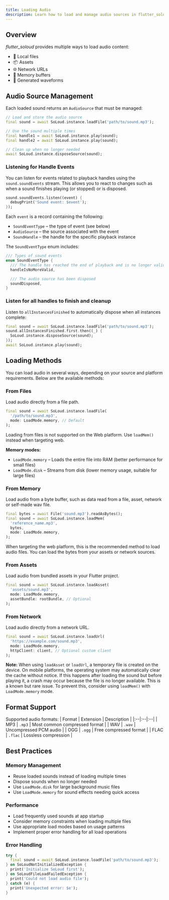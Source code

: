 ```yaml
---
title: Loading Audio
description: Learn how to load and manage audio sources in flutter_soloud
---
```


## Overview

*flutter_soloud* provides multiple ways to load audio content:
- 📂 Local files
- 📦 Assets
- 🌐 Network URLs
- 💾 Memory buffers
- 🌊 Generated waveforms

## Audio Source Management

Each loaded sound returns an `AudioSource` that must be managed:

```dart
// Load and store the audio source
final sound = await SoLoud.instance.loadFile('path/to/sound.mp3');

// Use the sound multiple times
final handle1 = await SoLoud.instance.play(sound);
final handle2 = await SoLoud.instance.play(sound);

// Clean up when no longer needed
await SoLoud.instance.disposeSource(sound);
```

### Listening for Handle Events

You can listen for events related to playback handles using the `sound.soundEvents` stream. This allows you to react to changes such as when a sound finishes playing (or stopped) or is disposed.

```dart
sound.soundEvents.listen((event) {
  debugPrint('Sound event: $event');
});
```

Each `event` is a record containing the following:
- `SoundEventType` – the type of event (see below)
- `AudioSource` – the source associated with the event
- `SoundHandle` – the handle for the specific playback instance

The `SoundEventType` enum includes:
```dart
/// Types of sound events
enum SoundEventType {
  /// The handle has reached the end of playback and is no longer valid
  handleIsNoMoreValid,

  /// The audio source has been disposed
  soundDisposed,
}
```


### Listen for all handles to finish and cleanup

Listen to `allInstancesFinished` to automatically dispose when all instances complete:

```dart
final sound = await SoLoud.instance.loadFile('path/to/sound.mp3');
sound.allInstancesFinished.first.then((_) {
  SoLoud.instance.disposeSource(sound);
});
await SoLoud.instance.play(sound);
```

## Loading Methods

You can load audio in several ways, depending on your source and platform requirements. Below are the available methods:

### From Files

Load audio directly from a file path.

```dart
final sound = await SoLoud.instance.loadFile(
  '/path/to/sound.mp3',
  mode: LoadMode.memory, // Default
);
```

<Info>Loading from files is not supported on the Web platform. Use `loadMem()` instead when targeting web.</Info>

**Memory modes:**
- `LoadMode.memory` – Loads the entire file into RAM (better performance for small files)
- `LoadMode.disk` – Streams from disk (lower memory usage, suitable for large files)

### From Memory

Load audio from a byte buffer, such as data read from a file, asset, network or self-made wav file.

```dart
final bytes = await File('sound.mp3').readAsBytes();
final sound = await SoLoud.instance.loadMem(
  'reference_name.mp3',
  bytes,
  mode: LoadMode.memory,
);
```

<Info>When targeting the web platform, this is the recommended method to load audio files. You can load the bytes from your assets or network sources.</Info>

### From Assets

Load audio from bundled assets in your Flutter project.

```dart
final sound = await SoLoud.instance.loadAsset(
  'assets/sound.mp3',
  mode: LoadMode.memory,
  assetBundle: rootBundle, // Optional
);
```

### From Network

Load audio directly from a network URL.

```dart
final sound = await SoLoud.instance.loadUrl(
  'https://example.com/sound.mp3',
  mode: LoadMode.memory,
  httpClient: client, // Optional custom client
);
```

<Info>**Note:** When using `loadAsset` or `loadUrl`, a temporary file is created on the device. On mobile platforms, the operating system may automatically clear the cache without notice. If this happens after loading the sound but before playing it, a crash may occur because the file is no longer available. This is a known but rare issue. To prevent this, consider using `loadMem()` with `LoadMode.memory` mode.</Info>


## Format Support

Supported audio formats:
| Format | Extension | Description |
|:--|:--|:--|
| MP3 | `.mp3` | Most common compressed format |
| WAV | `.wav` | Uncompressed PCM audio |
| OGG | `.ogg` | Free compressed format |
| FLAC | `.flac` | Lossless compression |

## Best Practices

### Memory Management
- Reuse loaded sounds instead of loading multiple times
- Dispose sounds when no longer needed
- Use `LoadMode.disk` for large background music files
- Use `LoadMode.memory` for sound effects needing quick access

### Performance
- Load frequently used sounds at app startup
- Consider memory constraints when loading multiple files
- Use appropriate load modes based on usage patterns
- Implement proper error handling for all load operations

### Error Handling
```dart
try {
  final sound = await SoLoud.instance.loadFile('path/to/sound.mp3');
} on SoLoudNotInitializedException {
  print('Initialize SoLoud first');
} on SoLoudFileLoadFailedException {
  print('Could not load audio file');
} catch (e) {
  print('Unexpected error: $e');
}
```

